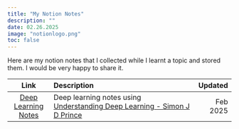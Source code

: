 ```yaml
---
title: "My Notion Notes"
description: ""
date: 02.26.2025
image: "notionlogo.png"
toc: false
---
```


Here are my notion notes that I collected while I learnt a topic and stored them. I would be very happy to share it.

|Link| Description|Updated|
|:------------:|:----------------------------------------------|----------:|
|[Deep Learning Notes](https://hot-emu-c29.notion.site/Deep-Learning-1280450675d8809bbe24d9f3a5f06c8b?pvs=4)|Deep learning notes using [Understanding Deep Learning - Simon J D Prince](https://udlbook.github.io/udlbook/) |Feb 2025|

